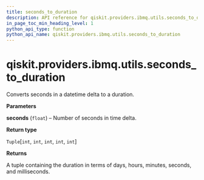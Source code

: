 ```yaml
---
title: seconds_to_duration
description: API reference for qiskit.providers.ibmq.utils.seconds_to_duration
in_page_toc_min_heading_level: 1
python_api_type: function
python_api_name: qiskit.providers.ibmq.utils.seconds_to_duration
---
```


# qiskit.providers.ibmq.utils.seconds\_to\_duration

<Function id="qiskit.providers.ibmq.utils.seconds_to_duration" name="seconds_to_duration" isDedicatedPage={true} github="https://github.com/qiskit/qiskit-ibmq-provider/tree/stable/0.13/qiskit/providers/ibmq/utils/converters.py" signature="seconds_to_duration(seconds)">
  Converts seconds in a datetime delta to a duration.

  **Parameters**

  **seconds** (`float`) – Number of seconds in time delta.

  **Return type**

  `Tuple`\[`int`, `int`, `int`, `int`, `int`]

  **Returns**

  A tuple containing the duration in terms of days, hours, minutes, seconds, and milliseconds.
</Function>

